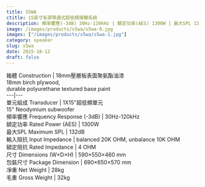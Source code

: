 ```yaml
---
title: S5WA
ctitle: 15英寸有源帶通式超低頻揚聲系統
description: 頻率響應(-3dB) 30Hz-120kHz | 額定功率(AES) 1300W | 最大SPL 132dB
image: /images/products/s5wa/s5wa-0.jpg
images: ["/images/products/s5wa/s5wa-1.jpg"]
category: speaker
slug: s5wa
date: 2015-10-12
draft: false
---
```


箱體 Construction  |  18mm壓層板表面聚氨酯油漆  
18mm birch plywood,  
durable polyurethane textured base paint  
---|---  
單元組成 Transducer  |  1X15"超低頻單元  
15" Neodymium subwoofer  
頻率響應 Frequency Response (-3dB)  |  30Hz-120kHz   
額定功率 Rated Power (AES)  |  1300W   
最大SPL Maximum SPL  |  132dB   
輸入阻抗 Input Impedance  |  balanced 20K OHM, unbalance 10K OHM   
額定阻抗 Rated Impedance  |  4 OHM   
尺寸 Dimensions (W×D×H)  |  590×550×460 mm   
包裝尺寸 Package Dimension  |  690×650×570 mm   
凈重 Net Weight  |  28kg   
毛重 Gross Weight  |  32kg 


